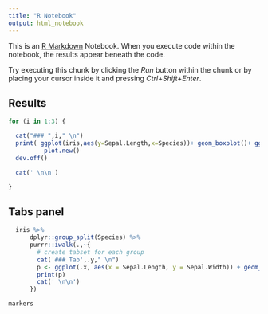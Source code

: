 ```yaml
---
title: "R Notebook"
output: html_notebook
---
```


This is an [R Markdown](http://rmarkdown.rstudio.com) Notebook. When you execute code within the notebook, the results appear beneath the code. 

Try executing this chunk by clicking the *Run* button within the chunk or by placing your cursor inside it and pressing *Ctrl+Shift+Enter*. 

## Results {.tabset}


```r
for (i in 1:3) {

  cat("### ",i," \n")
  print( ggplot(iris,aes(y=Sepal.Length,x=Species))+ geom_boxplot()+ ggtitle(paste("plot",i)))
          plot.new()
  dev.off()

  cat(' \n\n')

}
```


## {-}

## Tabs panel {.tabset} 
```r

  iris %>% 
      dplyr::group_split(Species) %>% 
      purrr::iwalk(.,~{
        # create tabset for each group 
        cat('### Tab',.y," \n")
        p <- ggplot(.x, aes(x = Sepal.Length, y = Sepal.Width)) + geom_point()
        print(p)
        cat(' \n\n')
      })
```

<div style='width:1300px;margin: 0 auto;'>
```r
markers
```
</div>
